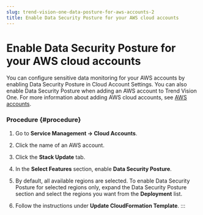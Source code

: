 ```yaml
---
slug: trend-vision-one-data-posture-for-aws-accounts-2
title: Enable Data Security Posture for your AWS cloud accounts
---
```

# Enable Data Security Posture for your AWS cloud accounts

You can configure sensitive data monitoring for your AWS accounts by enabling Data Security Posture in Cloud Account Settings. You can also enable Data Security Posture when adding an AWS account to Trend Vision One. For more information about adding AWS cloud accounts, see [AWS accounts](aws-accounts.mdx).

### Procedure {#procedure}

1.  Go to **Service Management → Cloud Accounts**.

2.  Click the name of an AWS account.

3.  Click the **Stack Update** tab.

4.  In the **Select Features** section, enable **Data Security Posture**.

5.  By default, all available regions are selected. To enable Data Security Posture for selected regions only, expand the Data Security Posture section and select the regions you want from the **Deployment** list.

6.  Follow the instructions under **Update CloudFormation Template**.
:::
